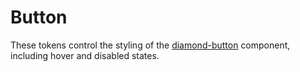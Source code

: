 
<Meta title="Foundations/Tokens/Button" />

# Button

These tokens control the styling of the [diamond-button](?path=/docs/control-button--docs) component, including hover and disabled states.

<Tokens collection="diamond-button" />

